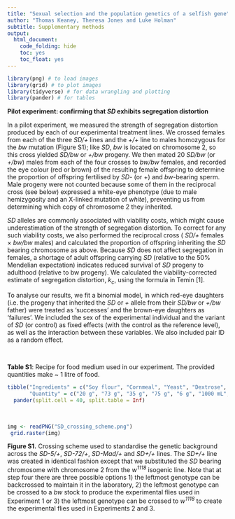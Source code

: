 ```yaml
---
title: "Sexual selection and the population genetics of a selfish gene"
author: "Thomas Keaney, Theresa Jones and Luke Holman"
subtitle: Supplementary methods
output: 
  html_document:
    code_folding: hide
    toc: yes
    toc_float: yes
---
```


```r
library(png) # to load images
library(grid) # to plot images
library(tidyverse) # for data wrangling and plotting
library(pander) # for tables
```

**Pilot experiment: confirming that _SD_ exhibits segregation distortion**

In a pilot experiment, we measured the strength of segregation distortion produced by each of our experimental treatment lines. We crossed females from each of the three _SD/+_ lines and the _+/+_ line to males homozygous for the _bw_ mutation (Figure S1); like _SD_, _bw_ is located on chromosome 2, so this cross yielded _SD/bw_ or _+/bw_ progeny. We then mated 20 _SD/bw_ (or _+/bw_) males from each of the four crosses to _bw/bw_ females, and recorded the eye colour (red or brown) of the resulting female offspring to determine the proportion of offspring fertilised by _SD_- (or +) and _bw_-bearing sperm. Male progeny were not counted because some of them in the reciprocal cross (see below) expressed a white-eye phenotype (due to male hemizygosity and an X-linked mutation of _white_), preventing us from determining which copy of chromosome 2 they inherited. 

_SD_ alleles are commonly associated with viability costs, which might cause underestimation of the strength of segregation distortion. To correct for any such viability costs, we also performed the reciprocal cross ( _SD/+_ females × _bw/bw_ males) and calculated the proportion of offspring inheriting the _SD_ bearing chromosome as above. Because _SD_ does not affect segregation in females, a shortage of adult offspring carrying _SD_ (relative to the 50% Mendelian expectation) indicates reduced survival of _SD_ progeny to adulthood (relative to bw progeny). We calculated the viability-corrected estimate of segregation distortion, _k~c~_, using the formula in Temin [1].

To analyse our results, we fit a binomial model, in which red-eye daughters (i.e. the progeny that inherited the _SD_ or _+_ allele from their _SD/bw_ or _+/bw_ father) were treated as ‘successes’ and the brown-eye daughters as ‘failures’. We included the sex of the experimental individual and the variant of _SD_ (or control) as fixed effects (with the control as the reference level), as well as the interaction between these variables. We also included pair ID as a random effect. 


$~$

**Table S1**: Recipe for food medium used in our experiment. The provided quantities make ~ 1 litre of food.

```r

tibble("Ingredients" = c("Soy flour", "Cornmeal", "Yeast", "Dextrose", "Agar", "Water", "Tegosept", "Acid mix (4 mL orthophosphoric acid, 41 mL propionic acid, 55 mL water to make 100 mL)"),
       "Quantity" = c("20 g", "73 g", "35 g", "75 g", "6 g", "1000 mL", "17 mL", "14 mL")) %>% 
  pander(split.cell = 40, split.table = Inf)

```

$~$

```r

img <- readPNG("SD_crossing_scheme.png")
 grid.raster(img)
```

**Figure S1.** Crossing scheme used to standardise the genetic background across the _SD-5/+_, _SD-72/+_, _SD-Mad/+_ and _SD+/+_ lines. The _SD+/+_ line was created in identical fashion except that we substituted the  _SD_ bearing chromosome with chromosome 2 from the _w^1118^_ isogenic line. Note that at step four there are three possible options 1) the leftmost genotype can be backcrossed to maintain it in the laboratory, 2) the leftmost genotype can be crossed to a _bw_ stock to produce the experimental flies used in Experiment 1 or 3) the leftmost genotype can be crossed to _w^1118^_ to create the experimental flies used in Experiments 2 and 3.   


